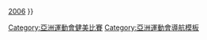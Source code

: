 {{Navbox
|name = 亞洲運動會健美比賽
|title = [[亞洲運動會健美比賽]]
|titlestyle = background:#BFD7FF;
|imageleft = [[File:Bodybuilding pictogram.svg|50px]]
|list1 = [[2002年亞洲運動會健美比賽|2002]]{{•}}[[2006年亞洲運動會健美比賽|2006]]
}}<includeonly>[[Category:亞洲運動會健美比賽]]</includeonly><noinclude>
[[Category:亞洲運動會導航模板]]
</noinclude>